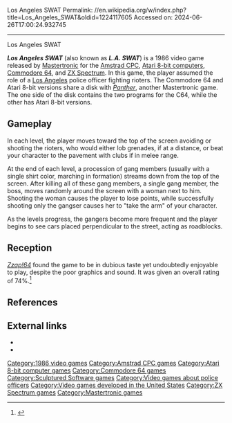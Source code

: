 Los Angeles SWAT
Permalink: //en.wikipedia.org/w/index.php?title=Los_Angeles_SWAT&oldid=1224117605
Accessed on: 2024-06-26T17:00:24.932745



------
Los Angeles SWAT
{{More citations needed |date=May 2024}}
{{Short description|1986 video game}}
{{Infobox video game
|title = Los Angeles SWAT
|image = LA SWAT cover.jpg
|developer = [[Sculptured Software]]
|publisher = [[Mastertronic]]
|designer = 
|engine = 
|released = '''1986:''' C64, Atari<br>'''1986:''' Spectrum
|genre = Shooter
|modes = [[Single-player video game|Single-player]]
|platforms = [[Amstrad CPC]], [[Commodore 64]], [[Atari 8-bit]], [[ZX Spectrum]]
}}

'''''Los Angeles SWAT''''' (also known as '''''L.A. SWAT''''') is a 1986 video game released by [[Mastertronic]] for the [[Amstrad CPC]], [[Atari 8-bit computers]], [[Commodore 64]], and [[ZX Spectrum]]. In this game, the player assumed the role of a [[Los Angeles]] police officer fighting rioters. The Commodore 64 and Atari 8-bit versions share a disk with ''[[Panther (1986 video game)|Panther]]'', another Mastertronic game. The one side of the disk contains the two programs for the C64, while the other has Atari 8-bit versions.

==Gameplay==
In each level, the player moves toward the top of the screen avoiding or shooting the rioters, who would either lob grenades, if at a distance, or beat your character to the pavement with clubs if in melee range.

At the end of each level, a procession of gang members (usually with a single shirt color, marching in formation) streams down from the top of the screen. After killing all of these gang members, a single gang member, the boss, moves randomly around the screen with a woman next to him. Shooting the woman causes the player to lose points, while successfully shooting only the gangser causes her to "take the arm" of your character.

As the levels progress, the gangers become more frequent and the player begins to see cars placed perpendicular to the street, acting as roadblocks.

==Reception==
''[[Zzap!64]]'' found the game to be in dubious taste yet undoubtedly enjoyable to play, despite the poor graphics and sound.  It was given an overall rating of 74%.<ref>{{Cite web|url=http://www.zzap64.co.uk/cgi-bin/displaypage.pl?issue=022&amp;page=097&amp;thumbstart=0&amp;magazine=zzap&amp;check=1|title = Impossible to Display Scan}}</ref>

==References==
{{Reflist}}

==External links==
*{{lemon64 game|id=2202|name=Los Angeles SWAT}}
*{{WoS game|id=0002934}}

[[Category:1986 video games]]
[[Category:Amstrad CPC games]]
[[Category:Atari 8-bit computer games]]
[[Category:Commodore 64 games]]
[[Category:Sculptured Software games]]
[[Category:Video games about police officers]]
[[Category:Video games developed in the United States]]
[[Category:ZX Spectrum games]]
[[Category:Mastertronic games]]